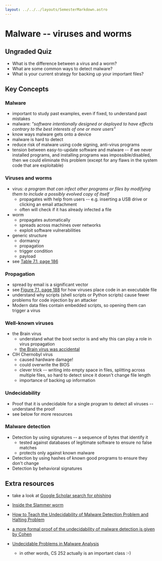 ```yaml
---
layout: ../../../layouts/SemesterMarkdown.astro
---
```


# Malware -- viruses and worms

## Ungraded Quiz

- What is the difference between a virus and a worm?
- What are some common ways to detect malware?
- What is your current strategy for backing up your important files?

## Key Concepts

### Malware

- important to study past examples, even if fixed, to understand past mistakes
- malware: _"software intentionally designed or deployed to have effects contrary to the best interests of one or more users"_
- know ways malware gets onto a device
- malware is hard to detect
- reduce risk of malware using code signing, anti-virus programs
- tension between easy-to-update software and malware -- if we never installed programs, and installing programs was impossible/disabled, then we could eliminate this problem (except for any flaws in the system code that are exploitable)

### Viruses and worms

- virus: _a program that can infect other programs or files by modifying them to include a possibly evolved copy of itself_
  - propagates with help from users -- e.g. inserting a USB drive or clicking an email attachment
  - often will check if it has already infected a file
- worm
  - propagates automatically
  - spreads across machines over networks
  - exploit software vulnerabilities
- generic structure
  - dormancy
  - propagation
  - trigger condition
  - payload
- see [Table 7.1, page 186](https://people.scs.carleton.ca/~paulv/toolsjewels/TJrev1/ch7-rev1.pdf)

### Propagation

- spread by email is a significant vector
- see [Figure 7.1, page 188](https://people.scs.carleton.ca/~paulv/toolsjewels/TJrev1/ch7-rev1.pdf) for how viruses place code in an executable file
- understand why scripts (shell scripts or Python scripts) cause fewer problems for code injection by an attacker
- Modern data files contain embedded scripts, so opening them can trigger a virus

### Well-known viruses

- the Brain virus
  - understand what the boot sector is and why this can play a role in virus propagation
  - [the Brain virus was accidental](<https://en.wikipedia.org/wiki/Brain_(computer_virus)>)
- CIH Chernobyl virus
  - caused hardware damage!
  - could overwrite the BIOS
  - clever trick -- writing into empty space in files, splitting across multiple files, so hard to detect since it doesn't change file length
  - importance of backing up information

### Undecidability

- Proof that it is undecidable for a single program to detect all viruses -- understand the proof
- see below for more resources

### Malware detection

- Detection by using signatures -- a sequence of bytes that identify it
  - tested against databases of legitimate software to ensure no false matches
  - protects only against known malware
- Detection by using hashes of known good programs to ensure they don't change
- Detection by behavioral signatures

## Extra resources

- take a look at [Google Scholar search for phishing](https://scholar.google.com/scholar?hl=en&as_sdt=0%2C45&q=phishing&btnG=)

- [Inside the Slammer worm](https://ieeexplore.ieee.org/document/1219056?denied=)

- [How to Teach the Undecidability of Malware Detection Problem and Halting Problem](https://hal.science/hal-02559585/document)

- [a more formal proof of the undecidability of malware detection is given by Cohen](https://www.sciencedirect.com/science/article/abs/pii/0167404889900898)

- [Undecidable Problems in Malware Analysis](https://comodemia.comodo.com/Undecidable_Problems_in_Malware_Analysis.pdf)
  - in other words, CS 252 actually is an important class :-)
